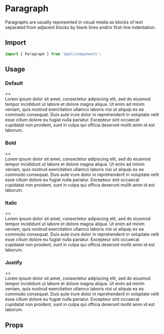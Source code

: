 
<Meta title="Components/Paragraph" />

<Story name="Import" />

# Paragraph

Paragraphs are usually represented in visual media as blocks of text separated from adjacent blocks by blank lines and/or first-line indentation.

## Import

```jsx
import { Paragraph } from '@qnt/components';
```

<Story name="Usage" />

## Usage

### Default

<Preview withToolbar>
  <Story name="1. Default">
    <>
      <section>
        <Paragraph>Lorem ipsum dolor sit amet, consectetur adipiscing elit, sed do eiusmod tempor incididunt ut labore et dolore magna aliqua. Ut enim ad minim veniam, quis nostrud exercitation ullamco laboris nisi ut aliquip ex ea commodo consequat. Duis aute irure dolor in reprehenderit in voluptate velit esse cillum dolore eu fugiat nulla pariatur. Excepteur sint occaecat cupidatat non proident, sunt in culpa qui officia deserunt mollit anim id est laborum.</Paragraph>
      </section>
    </>
  </Story>
</Preview>

### Bold

<Preview withToolbar>
  <Story name="2. Bold">
    <>
      <section>
        <Paragraph isBold>Lorem ipsum dolor sit amet, consectetur adipiscing elit, sed do eiusmod tempor incididunt ut labore et dolore magna aliqua. Ut enim ad minim veniam, quis nostrud exercitation ullamco laboris nisi ut aliquip ex ea commodo consequat. Duis aute irure dolor in reprehenderit in voluptate velit esse cillum dolore eu fugiat nulla pariatur. Excepteur sint occaecat cupidatat non proident, sunt in culpa qui officia deserunt mollit anim id est laborum.</Paragraph>
      </section>
    </>
  </Story>
</Preview>

### Italic

<Preview withToolbar>
  <Story name="3. Italic">
    <>
      <section>
        <Paragraph isItalic>Lorem ipsum dolor sit amet, consectetur adipiscing elit, sed do eiusmod tempor incididunt ut labore et dolore magna aliqua. Ut enim ad minim veniam, quis nostrud exercitation ullamco laboris nisi ut aliquip ex ea commodo consequat. Duis aute irure dolor in reprehenderit in voluptate velit esse cillum dolore eu fugiat nulla pariatur. Excepteur sint occaecat cupidatat non proident, sunt in culpa qui officia deserunt mollit anim id est laborum.</Paragraph>
      </section>
    </>
  </Story>
</Preview>

### Justify

<Preview withToolbar>
  <Story name="4. Justify">
    <>
      <section>
        <Paragraph isJustify>Lorem ipsum dolor sit amet, consectetur adipiscing elit, sed do eiusmod tempor incididunt ut labore et dolore magna aliqua. Ut enim ad minim veniam, quis nostrud exercitation ullamco laboris nisi ut aliquip ex ea commodo consequat. Duis aute irure dolor in reprehenderit in voluptate velit esse cillum dolore eu fugiat nulla pariatur. Excepteur sint occaecat cupidatat non proident, sunt in culpa qui officia deserunt mollit anim id est laborum.</Paragraph>
      </section>
    </>
  </Story>
</Preview>

<Story name="Props" />

## Props

<Props of={Paragraph} />